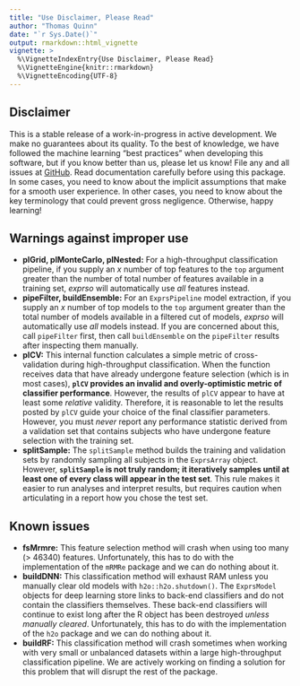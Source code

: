 ```yaml
---
title: "Use Disclaimer, Please Read"
author: "Thomas Quinn"
date: "`r Sys.Date()`"
output: rmarkdown::html_vignette
vignette: >
  %\VignetteIndexEntry{Use Disclaimer, Please Read}
  %\VignetteEngine{knitr::rmarkdown}
  %\VignetteEncoding{UTF-8}
---
```


## Disclaimer

This is a stable release of a work-in-progress in active development. We make no guarantees about its quality. To the best of knowledge, we have followed the machine learning "best practices" when developing this software, but if you know better than us, please let us know! File any and all issues at [GitHub](http://www.github.com/tpq/exprso/issues). Read documentation carefully before using this package. In some cases, you need to know about the implicit assumptions that make for a smooth user experience. In other cases, you need to know about the key terminology that could prevent gross negligence. Otherwise, happy learning!

## Warnings against improper use

* **plGrid, plMonteCarlo, plNested:** For a high-throughput classification pipeline, if you supply an $x$ number of top features to the `top` argument greater than the number of total number of features available in a training set, *exprso* will automatically use *all* features instead.
* **pipeFilter, buildEnsemble:** For an `ExprsPipeline` model extraction, if you supply an $x$ number of top models to the `top` argument greater than the total number of models available in a filtered cut of models, *exprso* will automatically use *all* models instead. If you are concerned about this, call `pipeFilter` first, then call `buildEnsemble` on the `pipeFilter` results after inspecting them manually.
* **plCV:** This internal function calculates a simple metric of cross-validation during high-throughput classification. When the function receives data that have already undergone feature selection (which is in most cases), **`plCV` provides an invalid and overly-optimistic metric of classifier performance**. However, the results of `plCV` appear to have at least some *relative* validity. Therefore, it is reasonable to let the results posted by `plCV` guide your choice of the final classifier parameters. However, you must *never* report any performance statistic derived from a validation set that contains subjects who have undergone feature selection with the training set.
* **splitSample:** The `splitSample` method builds the training and validation sets by randomly sampling all subjects in the `ExprsArray` object. However, **`splitSample` is not truly random; it iteratively samples until at least one of every class will appear in the test set**. This rule makes it easier to run analyses and interpret results, but requires caution when articulating in a report how you chose the test set.

## Known issues

* **fsMrmre:** This feature selection method will crash when using too many (> 46340) features. Unfortunately, this has to do with the implementation of the `mRMRe` package and we can do nothing about it.
* **buildDNN:** This classification method will exhaust RAM unless you manually clear old models with `h2o::h2o.shutdown()`. The `ExprsModel` objects for deep learning store links to back-end classifiers and do not contain the classifiers themselves. These back-end classifiers will continue to exist long after the R object has been destroyed *unless manually cleared*. Unfortunately, this has to do with the implementation of the `h2o` package and we can do nothing about it.
* **buildRF:** This classification method will crash sometimes when working with very small or unbalanced datasets within a large high-throughput classification pipeline. We are actively working on finding a solution for this problem that will disrupt the rest of the package.
